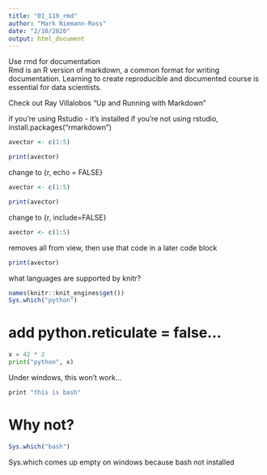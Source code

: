 ```yaml
---
title: "01_119_rmd"
author: "Mark Niemann-Ross"
date: "2/10/2020"
output: html_document
---
```

Use rmd for documentation	
Rmd is an R version of markdown, a common format for writing documentation. 
Learning to create reproducible and documented course is essential for data scientists.

Check out Ray Villalobos "Up and Running with Markdown"

if you're using Rstudio - it's installed
if you're not using rstudio, install.packages("rmarkdown")

```r
avector <- c(1:5)

print(avector)
```

change to {r, echo = FALSE}
```r
avector <- c(1:5)

print(avector)
```

change to {r, include=FALSE}
```r
avector <- c(1:5)

```

removes all from view, then use that code in a later code block
```r
print(avector)
```

what languages are supported by knitr?

```r
names(knitr::knit_engines$get())
Sys.which("python")
```

# add python.reticulate = false...

```python
x = 42 * 2
print("python", x) 
```

Under windows, this won't work...
```bash
print "this is bash"
```

# Why not?

```r
Sys.which("bash") 
```
Sys.which comes up empty on windows because bash not installed

